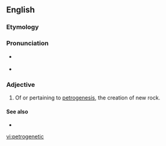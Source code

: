 ==English==


===Etymology===

{{prefix|petro-|genetic}}

===Pronunciation===

* {{a|US}} {{IPA|pɛtɹoʊdʒəˈnɛtɪk}}
*{{rhymes|ɛtɪk}}

===Adjective===
{{en-adj|-}}

#{{geology}} Of or pertaining to [[petrogenesis]], the creation of new rock.

====See also====
*{{pedialite|petrogenesis}}

[[vi:petrogenetic]]